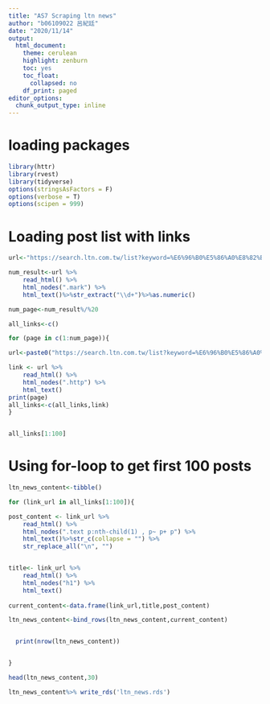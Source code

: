 ```yaml
---
title: "AS7 Scraping ltn news"
author: "b06109022 呂紀廷"
date: "2020/11/14"
output:
  html_document:
    theme: cerulean
    highlight: zenburn
    toc: yes
    toc_float:
      collapsed: no
    df_print: paged
editor_options:
  chunk_output_type: inline
---
```


# loading packages
```r
library(httr)
library(rvest)
library(tidyverse)
options(stringsAsFactors = F)
options(verbose = T)
options(scipen = 999)
```



# Loading post list with links
```r
url<-"https://search.ltn.com.tw/list?keyword=%E6%96%B0%E5%86%A0%E8%82%BA%E7%82%8E&start_time=20041201&end_time=20201115&sort=date&type=all&page=1"

num_result<-url %>%
    read_html() %>%
    html_nodes(".mark") %>%
    html_text()%>%str_extract("\\d+")%>%as.numeric()

num_page<-num_result%/%20

all_links<-c()

for (page in c(1:num_page)){

url<-paste0("https://search.ltn.com.tw/list?keyword=%E6%96%B0%E5%86%A0%E8%82%BA%E7%82%8E&start_time=20041201&end_time=20201115&sort=date&type=all&page=", page)

link <- url %>%
    read_html() %>%
    html_nodes(".http") %>%
    html_text()
print(page)
all_links<-c(all_links,link)
}


all_links[1:100]
```


# Using for-loop to get first 100 posts
```r
ltn_news_content<-tibble()

for (link_url in all_links[1:100]){

post_content <- link_url %>%
    read_html() %>%
    html_nodes(".text p:nth-child(1) , p~ p+ p") %>%
    html_text()%>%str_c(collapse = "") %>%
    str_replace_all("\n", "")


title<- link_url %>%
    read_html() %>%
    html_nodes("h1") %>%
    html_text()
  
current_content<-data.frame(link_url,title,post_content)

ltn_news_content<-bind_rows(ltn_news_content,current_content)


  print(nrow(ltn_news_content))


}

```

```r
head(ltn_news_content,30)

ltn_news_content%>% write_rds('ltn_news.rds')

```























